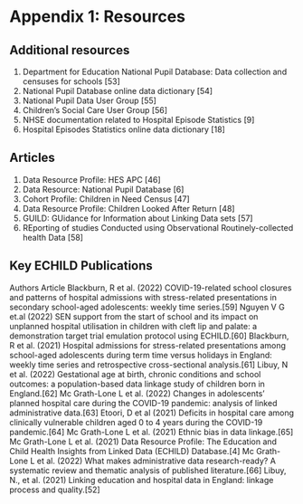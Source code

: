 # Appendix 1: Resources {#sec-resources}

## Additional resources

1. Department for Education National Pupil Database: Data collection and censuses for schools [53]
1. National Pupil Database online data dictionary [54]
1. National Pupil Data User Group [55]
1. Children’s Social Care User Group [56]
1. NHSE documentation related to Hospital Episode Statistics [9]
1. Hospital Episodes Statistics online data dictionary [18]

## Articles 

1. Data Resource Profile: HES APC [46]
1. Data Resource: National Pupil Database [6]
1. Cohort Profile: Children in Need Census [47]
1. Data Resource Profile: Children Looked After Return [48]
1. GUILD: GUidance for Information about Linking Data sets [57]
1. REporting of studies Conducted using Observational Routinely-collected health Data [58]

## Key ECHILD Publications 

Authors Article 
Blackburn, R et al. (2022) COVID-19-related school closures and patterns of hospital admissions with stress-related 
presentations in secondary school-aged adolescents: weekly time series.[59]
Nguyen V G et.al (2022) SEN support from the start of school and its impact on unplanned hospital utilisation in 
children with cleft lip and palate: a demonstration target trial emulation protocol using 
ECHILD.[60]
Blackburn, R et al. (2021) Hospital admissions for stress-related presentations among school-aged adolescents during 
term time versus holidays in England: weekly time series and retrospective cross-sectional 
analysis.[61]
Libuy, N et al. (2022) Gestational age at birth, chronic conditions and school outcomes: a population-based data 
linkage study of children born in England.[62]
Mc Grath-Lone L et al. (2022) Changes in adolescents’ planned hospital care during the COVID-19 pandemic: analysis of 
linked administrative data.[63]
Etoori, D et al (2021) Deficits in hospital care among clinically vulnerable children aged 0 to 4 years during the 
COVID-19 pandemic.[64]
Mc Grath-Lone L et al. (2021) Ethnic bias in data linkage.[65]
Mc Grath-Lone L et al. (2021) Data Resource Profile: The Education and Child Health Insights from Linked Data (ECHILD) 
Database.[4]
Mc Grath-Lone L et al. (2022) What makes administrative data research-ready? A systematic review and thematic analysis 
of published literature.[66]
Libuy, N., et al. (2021) Linking education and hospital data in England: linkage process and quality.[52]
